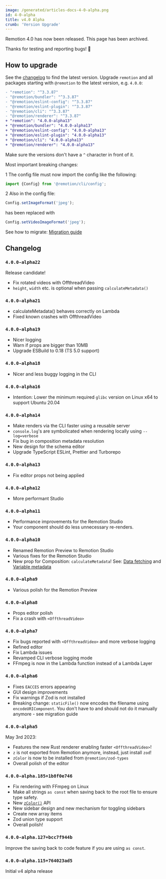 ```yaml
---
image: /generated/articles-docs-4-0-alpha.png
id: 4-0-alpha
title: v4.0 Alpha
crumb: 'Version Upgrade'
---
```


Remotion 4.0 has now been released. This page has been archived.

Thanks for testing and reporting bugs! 🎉

## How to upgrade

See the [changelog](#changelog) to find the latest version.
Upgrade `remotion` and all packages starting with `@remotion` to the latest version, e.g. `4.0.0`:

```diff title="package.json"
- "remotion": "^3.3.87"
- "@remotion/bundler": "^3.3.87"
- "@remotion/eslint-config": "^3.3.87"
- "@remotion/eslint-plugin": "^3.3.87"
- "@remotion/cli": "^3.3.87"
- "@remotion/renderer": "^3.3.87"
+ "remotion": "4.0.0-alpha13"
+ "@remotion/bundler": "4.0.0-alpha13"
+ "@remotion/eslint-config": "4.0.0-alpha13"
+ "@remotion/eslint-plugin": "4.0.0-alpha13"
+ "@remotion/cli": "4.0.0-alpha13"
+ "@remotion/renderer": "4.0.0-alpha13"
```

Make sure the versions don't have a `^` character in front of it.

Most important breaking changes:

<Step>1</Step> The config file must now import the config like the following:
<br />

```ts
import {Config} from '@remotion/cli/config';
```

<Step>2</Step> Also in the config file:
<br />

```ts
Config.setImageFormat('jpeg');
```

has been replaced with

```ts
Config.setVideoImageFormat('jpeg');
```

See how to migrate: [Migration guide](/docs/4-0-migration)

## Changelog

### `4.0.0-alpha22`

Release candidate!

- Fix rotated videos with OffthreadVideo
- `height`, `width` etc. is optional when passing `calculateMetadata()`

### `4.0.0-alpha21`

- calculateMetadata() behaves correctly on Lambda
- Fixed known crashes with OffthreadVideo

### `4.0.0-alpha19`

- Nicer logging
- Warn if props are bigger than 10MB
- Upgrade ESBuild to 0.18 (TS 5.0 support)

### `4.0.0-alpha18`

- Nicer and less buggy logging in the CLI

### `4.0.0-alpha16`

- Intention: Lower the minimum required `glibc` version on Linux x64 to support Ubuntu 20.04

### `4.0.0-alpha14`

- Make renders via the CLI faster using a reusable server
- `console.log`'s are symbolicated when rendering locally using `--log=verbose`
- Fix bug in composition metadata resolution
- New design for the schema editor
- Upgrade TypeScript ESLint, Prettier and Turborepo

### `4.0.0-alpha13`

- Fix editor props not being applied

### `4.0.0-alpha12`

- More performant Studio

### `4.0.0-alpha11`

- Performance improvements for the Remotion Studio
- Your component should do less unnecessary re-renders.

### `4.0.0-alpha10`

- Renamed Remotion Preview to Remotion Studio
- Various fixes for the Remotion Studio
- New prop for Composition: `calculateMetadata`! See: [Data fetching](/docs/data-fetching) and [Variable metadata](/docs/dynamic-metadata)

### `4.0.0-alpha9`

- Various polish for the Remotion Preview

### `4.0.0-alpha8`

- Props editor polish
- Fix a crash with `<OffthreadVideo>`

### `4.0.0-alpha7`

- Fix bugs reported with `<OffthreadVideo>` and more verbose logging
- Refined editor
- Fix Lambda issues
- Revamped CLI verbose logging mode
- FFmpeg is now in the Lambda function instead of a Lambda Layer

### `4.0.0-alpha6`

- Fixes `EACCES` errors appearing
- GUI design improvements
- Fix warnings if Zod is not installed
- Breaking change: `staticFile()` now encodes the filename using `encodeURIComponent`. You don't have to and should not do it manually anymore - see migration guide

### `4.0.0-alpha5`

May 3rd 2023:

- Features the new Rust renderer enabling faster `<OffthreadVideo>`!
- `z` is not exported from Remotion anymore, instead, just install `zod`!
- `zColor` is now to be installed from `@remotion/zod-types`
- Overall polish of the editor

### `4.0.0-alpha.185+1b8f0e746`

- Fix rendering with FFmpeg on Linux
- Make all strings `as const` when saving back to the root file to ensure type safety.
- New [`zColor()`](/docs/zod-types/z-color) API
- New sidebar design and new mechanism for toggling sidebars
- Create new array items
- Zod union type support
- Overall polish!

### `4.0.0-alpha.127+bcc7f944b`

Improve the saving back to code feature if you are using `as const`.

### `4.0.0-alpha.115+764023ad5`

Initial v4 alpha release
